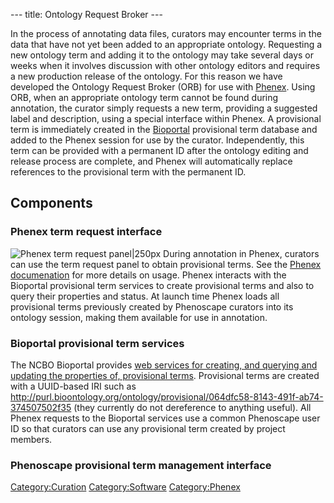 ---
title: Ontology Request Broker
---

In the process of annotating data files, curators may encounter terms in the data that have not yet been added to an appropriate ontology. Requesting a new ontology term and adding it to the ontology may take several days or weeks when it involves discussion with other ontology editors and requires a new production release of the ontology. For this reason we have developed the Ontology Request Broker (ORB) for use with [[Phenex]]. Using ORB, when an appropriate ontology term cannot be found during annotation, the curator simply requests a new term, providing a suggested label and description, using a special interface within Phenex. A provisional term is immediately created in the [http://bioportal.bioontology.org Bioportal] provisional term database and added to the Phenex session for use by the curator. Independently, this term can be provided with a permanent ID after the ontology editing and release process are complete, and Phenex will automatically replace references to the provisional term with the permanent ID.

==Components==
===Phenex term request interface===
[[File:ORB-request.png|thumb|Phenex term request panel|250px]]
During annotation in Phenex, curators can use the term request panel to obtain provisional terms. See the [[Phenex#Ontology_Request_Broker_.28ORB.29|Phenex documenation]] for more details on usage. Phenex interacts with the Bioportal provisional term services to create provisional terms and also to query their properties and status. At launch time Phenex loads all provisional terms previously created by Phenoscape curators into its ontology session, making them available for use in annotation.

===Bioportal provisional term services===
The NCBO Bioportal provides [http://www.bioontology.org/wiki/index.php/BioPortal_Provisional_Terms web services for creating, and querying and updating the properties of, provisional terms]. Provisional terms are created with a UUID-based IRI such as http://purl.bioontology.org/ontology/provisional/064dfc58-8143-491f-ab74-374507502f35 (they currently do not dereference to anything useful). All Phenex requests to the Bioportal services use a common Phenoscape user ID so that curators can use any provisional term created by project members.

===Phenoscape provisional term management interface===

[[Category:Curation]]
[[Category:Software]]
[[Category:Phenex]]